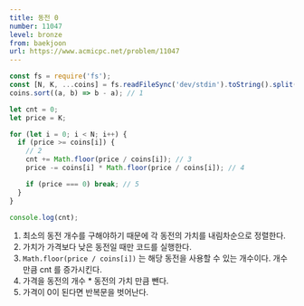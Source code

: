 ```yaml
---
title: 동전 0
number: 11047
level: bronze
from: baekjoon
url: https://www.acmicpc.net/problem/11047
---
```


```js
const fs = require('fs');
const [N, K, ...coins] = fs.readFileSync('dev/stdin').toString().split(/\s+/).map(Number);
coins.sort((a, b) => b - a); // 1

let cnt = 0;
let price = K;

for (let i = 0; i < N; i++) {
  if (price >= coins[i]) {
    // 2
    cnt += Math.floor(price / coins[i]); // 3
    price -= coins[i] * Math.floor(price / coins[i]); // 4

    if (price === 0) break; // 5
  }
}

console.log(cnt);
```

1. 최소의 동전 개수를 구해야하기 때문에 각 동전의 가치를 내림차순으로 정렬한다.
2. 가치가 가격보다 낮은 동전일 때만 코드를 실행한다.
3. `Math.floor(price / coins[i])` 는 해당 동전을 사용할 수 있는 개수이다. 개수만큼 cnt 를 증가시킨다.
4. 가격을 동전의 개수 \* 동전의 가치 만큼 뺀다.
5. 가격이 0이 된다면 반복문을 벗어난다.
